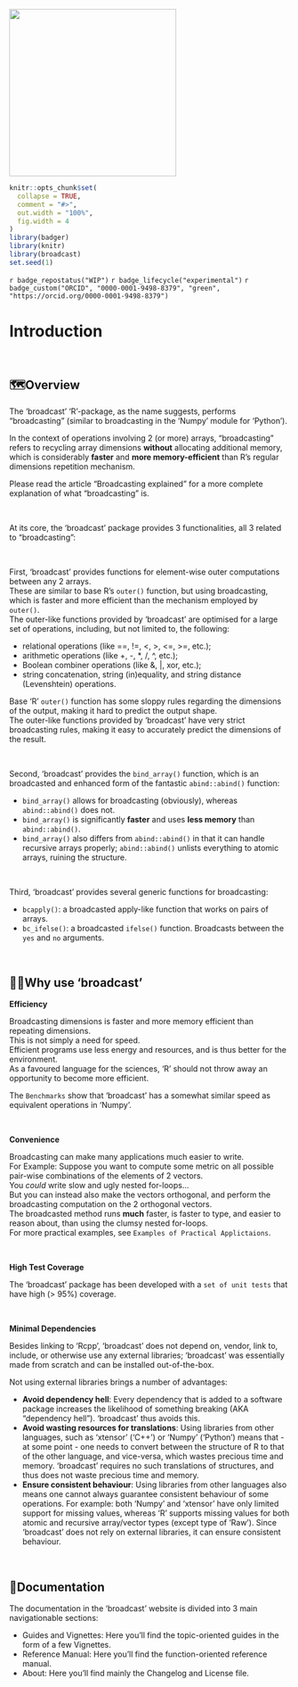 

<img src="man/figures/broadcast.png" height="300" alt="" />

```r
knitr::opts_chunk$set(
  collapse = TRUE,
  comment = "#>",
  out.width = "100%",
  fig.width = 4
)
library(badger)
library(knitr)
library(broadcast)
set.seed(1)
```


<!-- badges: start -->

`r badge_repostatus("WIP")`
`r badge_lifecycle("experimental")`
`r badge_custom("ORCID", "0000-0001-9498-8379", "green", "https://orcid.org/0000-0001-9498-8379")`

<!-- badges: end -->

# Introduction

&nbsp;

## 🗺️Overview

The 'broadcast' 'R'-package, as the name suggests, performs "broadcasting" (similar to broadcasting in the 'Numpy' module for 'Python').

In the context of operations involving 2 (or more) arrays, "broadcasting" refers to recycling array dimensions **without** allocating additional memory, which is considerably **faster** and **more memory-efficient** than R's regular dimensions repetition mechanism.

Please read the article "Broadcasting explained" for a more complete explanation of what "broadcasting" is.

&nbsp;

At its core, the 'broadcast' package provides 3 functionalities, all 3 related to "broadcasting":

&nbsp;

First, 'broadcast' provides functions for element-wise outer computations between any 2 arrays.  
These are similar to base R's `outer()` function, but using broadcasting, which is faster and more efficient than the mechanism employed by `outer()`.  
The outer-like functions provided by 'broadcast' are optimised for a large set of operations, including, but not limited to, the following:

-   relational operations (like ==, !=, <, >, <=, >=, etc.);
-   arithmetic operations (like +, -, *, /, ^, etc.);
-   Boolean combiner operations (like &, |, xor, etc.);
-   string concatenation, string (in)equality, and string distance (Levenshtein) operations.

Base 'R' `outer()` function has some sloppy rules regarding the dimensions of the output, making it hard to predict the output shape.  
The outer-like functions provided by 'broadcast' have very strict broadcasting rules, making it easy to accurately predict the dimensions of the result.

&nbsp;

Second, 'broadcast' provides the `bind_array()` function, which is an broadcasted and enhanced form of the fantastic `abind::abind()` function:

-   `bind_array()` allows for broadcasting (obviously), whereas `abind::abind()` does not.
-   `bind_array()` is significantly **faster** and uses **less memory** than `abind::abind()`.
-   `bind_array()` also differs from `abind::abind()` in that it can handle recursive arrays properly; `abind::abind()` unlists everything to atomic arrays, ruining the structure.

&nbsp;

Third, 'broadcast' provides several generic functions for broadcasting:

-   `bcapply()`: a broadcasted apply-like function that works on pairs of arrays.
-   `bc_ifelse()`: a broadcasted `ifelse()` function. Broadcasts between the `yes` and `no` arguments.

&nbsp;

## 🤷🏽Why use 'broadcast'

**Efficiency**

Broadcasting dimensions is faster and more memory efficient than repeating dimensions.  
This is not simply a need for speed.  
Efficient programs use less energy and resources, and is thus better for the environment.  
As a favoured language for the sciences, 'R' should not throw away an opportunity to become more efficient.

The `Benchmarks` show that 'broadcast' has a somewhat similar speed as equivalent operations in 'Numpy'.

&nbsp;

**Convenience**

Broadcasting can make many applications much easier to write.  
For Example: Suppose you want to compute some metric on all possible pair-wise combinations of the elements of 2 vectors.  
You *could* write slow and ugly nested for-loops...  
But you can instead also make the vectors orthogonal, and perform the broadcasting computation on the 2 orthogonal vectors.  
The broadcasted method runs **much** faster, is faster to type, and easier to reason about, than using the clumsy nested for-loops.  
For more practical examples, see `Examples of Practical Applictaions`.

&nbsp;

**High Test Coverage**

The 'broadcast' package has been developed with a `set of unit tests` that have high (> 95%) coverage.

&nbsp;

**Minimal Dependencies**

Besides linking to 'Rcpp', 'broadcast' does not depend on, vendor, link to, include, or otherwise use any external libraries; 'broadcast' was essentially made from scratch and can be installed out-of-the-box.

Not using external libraries brings a number of advantages:

 - **Avoid dependency hell**: Every dependency that is added to a software package increases the likelihood of something breaking (AKA "dependency hell"). 'broadcast' thus avoids this.
 - **Avoid wasting resources for translations**: Using libraries from other languages, such as 'xtensor' ('C++') or 'Numpy' ('Python') means that - at some point - one needs to convert between the structure of R to that of the other language, and vice-versa, which wastes precious time and memory. 'broadcast' requires no such translations of structures, and thus does not waste precious time and memory.
 - **Ensure consistent behaviour**: Using libraries from other languages also means one cannot always guarantee consistent behaviour of some operations. For example: both 'Numpy' and 'xtensor' have only limited support for missing values, whereas 'R' supports missing values for both atomic and recursive array/vector types (except type of 'Raw'). Since 'broadcast' does not rely on external libraries, it can ensure consistent behaviour.


&nbsp;

## 📖Documentation

The documentation in the 'broadcast' website is divided into 3 main navigationable sections:

 - Guides and Vignettes: Here you'll find the topic-oriented guides in the form of a few Vignettes.
 - Reference Manual: Here you'll find the function-oriented reference manual.
 - About: Here you'll find mainly the Changelog and License file.

&nbsp;
&nbsp;
